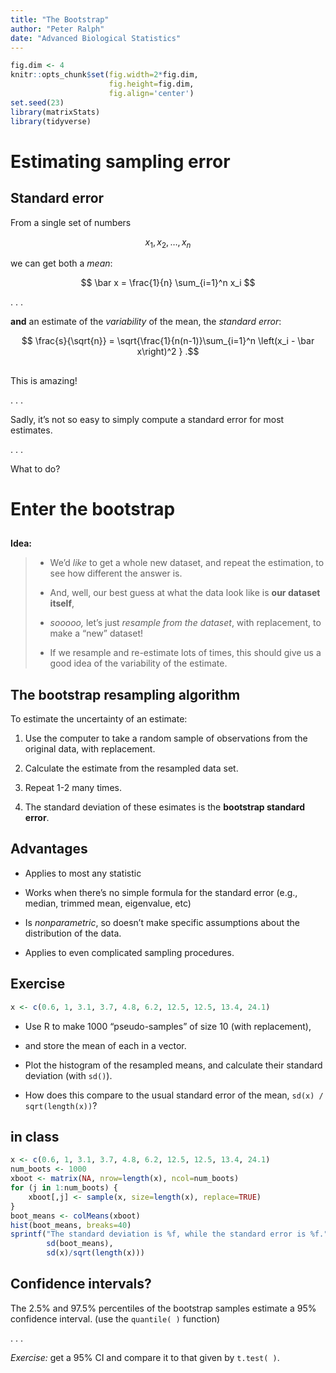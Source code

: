 ```yaml
---
title: "The Bootstrap"
author: "Peter Ralph"
date: "Advanced Biological Statistics"
---
```



```r
fig.dim <- 4
knitr::opts_chunk$set(fig.width=2*fig.dim,
                      fig.height=fig.dim,
                      fig.align='center')
set.seed(23)
library(matrixStats)
library(tidyverse)
```

# Estimating sampling error

## Standard error

From a single set of numbers

$$ x_1, x_2, \ldots, x_n $$

we can get both a *mean*:

$$ \bar x = \frac{1}{n} \sum_{i=1}^n x_i $$

. . .

**and** an estimate of the *variability* of the mean,
the *standard error*:

$$ \frac{s}{\sqrt{n}} = \sqrt{\frac{1}{n(n-1)}\sum_{i=1}^n \left(x_i - \bar x\right)^2 } .$$

##


This is amazing!

. . .

Sadly, it's not so easy to simply compute a standard error for most estimates.

. . .

What to do?


# Enter the bootstrap

## 

**Idea:**

> - We'd *like* to get a whole new dataset,
>     and repeat the estimation, to see how different the answer is.
> 
> - And, well, our best guess at what the data look like
>   is **our dataset itself**,
> 
> - *sooooo,* let's just *resample from the dataset*, with replacement,
>   to make a "new" dataset!
> 
> - If we resample and re-estimate lots of times,
>   this should give us a good idea of the variability of the estimate.


## The bootstrap resampling algorithm

To estimate the uncertainty of an estimate:

1. Use the computer to take a random sample of observations
   from the original data, with replacement.

2. Calculate the estimate from the resampled data set.

3. Repeat 1-2 many times.

4. The standard deviation of these esimates is the **bootstrap standard error**.


## Advantages

- Applies to most any statistic

- Works when there's no simple formula for the standard error
  (e.g., median, trimmed mean, eigenvalue, etc)

- Is *nonparametric*, so doesn't make specific assumptions about the distribution of the data.

- Applies to even complicated sampling procedures.


## Exercise

```r
x <- c(0.6, 1, 3.1, 3.7, 4.8, 6.2, 12.5, 12.5, 13.4, 24.1)
```

- Use R to make 1000 "pseudo-samples" of size 10 (with replacement),

- and store the mean of each in a vector.

- Plot the histogram of the resampled means,
  and calculate their standard deviation (with `sd()`).

- How does this compare to the usual standard error of the mean,
  `sd(x) / sqrt(length(x))`?


## in class

```r
x <- c(0.6, 1, 3.1, 3.7, 4.8, 6.2, 12.5, 12.5, 13.4, 24.1)
num_boots <- 1000
xboot <- matrix(NA, nrow=length(x), ncol=num_boots)
for (j in 1:num_boots) {
    xboot[,j] <- sample(x, size=length(x), replace=TRUE)
}
boot_means <- colMeans(xboot)
hist(boot_means, breaks=40)
sprintf("The standard deviation is %f, while the standard error is %f.",
        sd(boot_means),
        sd(x)/sqrt(length(x)))
```

## Confidence intervals?

The 2.5% and 97.5% percentiles of the bootstrap samples
estimate a 95% confidence interval.
(use the `quantile( )` function)

. . .

*Exercise:* get a 95% CI and compare it to that given by `t.test( )`.

